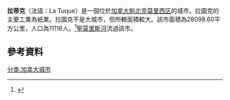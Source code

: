 '''拉蒂克'''（法語：La Tuque）是一個位於[[加拿大|加拿大]][[魁北克|魁北克]][[莫里西区|莫里西区]]的城市。拉圖克的主要工業為紙業。拉圖克不是大城市，但所轄面積較大。該市面積為28098.60平方公里，人口為11116人。<ref>{{cite web |url=http://www.mamrot.gouv.qc.ca/repertoire-des-municipalites/fiche/mun/90012/ |title=存档副本 |accessdate=2013年7月17日 |deadurl=yes |archiveurl=https://web.archive.org/web/20160305025654/http://www.mamrot.gouv.qc.ca/repertoire-des-municipalites/fiche/mun/90012/ |archivedate=2016年3月5日 |df= }}</ref>[[聖莫里斯河|聖莫里斯河]]流過該市。

== 參考資料 ==
{{reflist}}

[[分类:加拿大城市|分类:加拿大城市]]